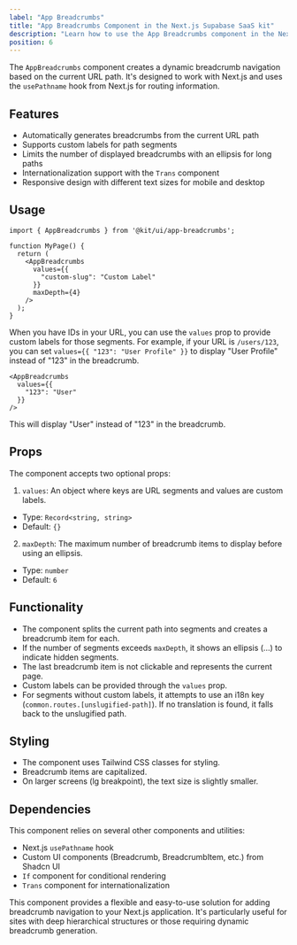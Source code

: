 ```yaml
---
label: "App Breadcrumbs"
title: "App Breadcrumbs Component in the Next.js Supabase SaaS kit"
description: "Learn how to use the App Breadcrumbs component in the Next.js Supabase SaaS kit"
position: 6
---
```


The `AppBreadcrumbs` component creates a dynamic breadcrumb navigation based on the current URL path. It's designed to work with Next.js and uses the `usePathname` hook from Next.js for routing information.

## Features

- Automatically generates breadcrumbs from the current URL path
- Supports custom labels for path segments
- Limits the number of displayed breadcrumbs with an ellipsis for long paths
- Internationalization support with the `Trans` component
- Responsive design with different text sizes for mobile and desktop

## Usage

```tsx
import { AppBreadcrumbs } from '@kit/ui/app-breadcrumbs';

function MyPage() {
  return (
    <AppBreadcrumbs
      values={{
        "custom-slug": "Custom Label"
      }}
      maxDepth={4}
    />
  );
}
```

When you have IDs in your URL, you can use the `values` prop to provide custom labels for those segments. For example, if your URL is `/users/123`, you can set `values={{ "123": "User Profile" }}` to display "User Profile" instead of "123" in the breadcrumb.

```tsx
<AppBreadcrumbs
  values={{
    "123": "User"
  }}
/>
```

This will display "User" instead of "123" in the breadcrumb.

## Props

The component accepts two optional props:

1. `values`: An object where keys are URL segments and values are custom labels.
- Type: `Record<string, string>`
- Default: `{}`
2. `maxDepth`: The maximum number of breadcrumb items to display before using an ellipsis.
- Type: `number`
- Default: `6`

## Functionality

- The component splits the current path into segments and creates a breadcrumb item for each.
- If the number of segments exceeds `maxDepth`, it shows an ellipsis (...) to indicate hidden segments.
- The last breadcrumb item is not clickable and represents the current page.
- Custom labels can be provided through the `values` prop.
- For segments without custom labels, it attempts to use an i18n key (`common.routes.[unslugified-path]`). If no translation is found, it falls back to the unslugified path.

## Styling

- The component uses Tailwind CSS classes for styling.
- Breadcrumb items are capitalized.
- On larger screens (lg breakpoint), the text size is slightly smaller.

## Dependencies

This component relies on several other components and utilities:

- Next.js `usePathname` hook
- Custom UI components (Breadcrumb, BreadcrumbItem, etc.) from Shadcn UI
- `If` component for conditional rendering
- `Trans` component for internationalization

This component provides a flexible and easy-to-use solution for adding breadcrumb navigation to your Next.js application. It's particularly useful for sites with deep hierarchical structures or those requiring dynamic breadcrumb generation.